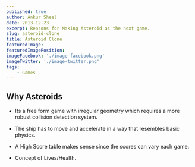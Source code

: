 ```yaml
---
published: true
author: Ankur Sheel
date: 2013-12-23
excerpt: Reasons for Making Asteroid as the next game.
slug: asteroid-clone
title: Asteroid Clone
featuredImage:
featuredImagePosition:
imageFacebook: './image-facebook.png'
imageTwitter: './image-twitter.png'
tags:
    - Games
---
```


## Why Asteroids

-   Its a free form game with irregular geometry which requires a more robust collision detection system.

-   The ship has to move and accelerate in a way that resembles basic physics.

-   A High Score table makes sense since the scores can vary each game.

-   Concept of Lives/Health.
